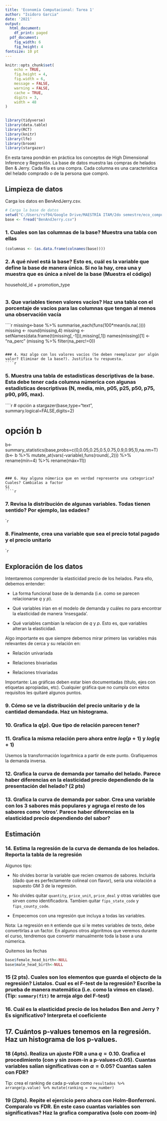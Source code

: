 ```yaml
---
title: 'Economía Computacional: Tarea 1'
author: "Isidoro Garcia"
date: '2021'
output:
  html_document:
    df_print: paged
  pdf_document:
    fig_width: 6
    fig_height: 4
fontsize: 10 pt
---
```


```r
knitr::opts_chunk$set(
	echo = TRUE,
	fig.height = 4,
	fig.width = 6,
	message = FALSE,
	warning = FALSE,
	cache = TRUE,
	digits = 3,
	width = 48
)
 
```

```r
library(tidyverse)
library(data.table)
library(RCT)
library(knitr)
library(lfe)
library(broom)
library(stargazer)
```

En esta tarea pondrán en práctica los conceptos de High Dimensional Inference y Regresión. La base de datos muestra las compras de helados Ben & Jerry. Cada fila es una compra. Cada columna es una característica del helado comprado o de la persona que compró. 


## Limpieza de datos

Carga los datos en BenAndJerry.csv. 

```r
# Carga la base de datos
setwd("C:/Users/rsf94/Google Drive/MAESTRÍA ITAM/2do semestre/eco_computacional/tarea1")
base <- fread("BenAndJerry.csv")
```


### 1. Cuales son las columnas de la base? Muestra una tabla con ellas
```r
(columnas <- (as.data.frame(colnames(base))))
```

### 2. A qué nivel está la base? Esto es, cuál es la variable que define la base de manera única. Si no la hay, crea una y muestra que es única a nivel de la base (Muestra el código)
household_id + promotion_type

```r

```


### 3. Que variables tienen valores vacíos? Haz una tabla con el porcentaje de vacíos para las columnas que tengan al menos una observación vacía
````r
missing<-base %>% summarise_each(funs(100*mean(is.na(.))))
missing <- round(missing,4)
missing <- setNames(data.frame(t(missing[,-1])),missing[,1])
names(missing)[1] <- "na_perc"
(missing %>% filter(na_perc!=0))

```

### 4. Haz algo con los valores vacíos (Se deben reemplazar por algún valor? Eliminar de la base?). Justifica tu respuesta. 
````r


```

### 5. Muestra una tabla de estadisticas descriptivas de la base. Esta debe tener cada columna númerica con algunas estadísticas descriptivas (N, media, min, p05, p25, p50, p75, p90, p95, max). 
````r

# opción a
 stargazer(base,type="text", summary.logical=FALSE,digits=2)

# opción b
b<- summary_statistics(base,probs=c(0,0.05,0.25,0.5,0.75,0.9,0.95,1),na.rm=T)
(b<- b %>% mutate_at(vars(-variable),funs(round(.,2))) %>%
  rename(mín=4) %>%
  rename(máx=11))


```


### 6. Hay alguna númerica que en verdad represente una categorica? Cuales? Cambialas a factor
Sí
````r


```

### 7. Revisa la distribución de algunas variables. Todas tienen sentido? Por ejemplo, las edades? 
````r


```

### 8. Finalmente, crea una variable que sea el precio total pagado y el precio unitario
````r


```

## Exploración de los datos 

Intentaremos comprender la elasticidad precio de los helados. Para ello, debemos entender: 

- La forma funcional base de la demanda (i.e. como se parecen relacionarse $q$ y $p$). 

- Qué variables irían en el modelo de demanda y cuáles no para encontrar la elasticidad de manera 'insesgada'. 

- Qué variables cambian la relacion de $q$ y $p$. Esto es, que variables alteran la elasticidad.

Algo importante es que siempre debemos mirar primero las variables más relevantes de cerca y su relación en: 

- Relación univariada

- Relaciones bivariadas

- Relaciones trivariadas

Importante: Las gráficas deben estar bien documentadas (título, ejes con etiquetas apropiadas, etc). Cualquier gráfica que no cumpla con estos requisitos les quitaré algunos puntos.

### 9. Cómo se ve la distribución del precio unitario y de la cantidad demandada. Haz un histograma.


### 10. Grafica la $q(p)$. Que tipo de relación parecen tener? 

### 11. Grafica la misma relación pero ahora entre $log(p+1)$ y $log(q+1)$

Usemos la transformación logarítmica a partir de este punto. Grafiquemos la demanda inversa. 

### 12. Grafica la curva de demanda por tamaño del helado. Parece haber diferencias en la elasticidad precio dependiendo de la presentación del helado? (2 pts)


### 13. Grafica la curva de demanda por sabor. Crea una variable con los 3 sabores más populares y agruga el resto de los sabores como 'otros'. Parece haber diferencias en la elasticidad precio dependiendo del sabor?

## Estimación

### 14. Estima la regresión de la curva de demanda de los helados. Reporta la tabla de la regresión

Algunos tips: 

- No olvides borrar la variable que recien creamos de sabores. Incluirla (dado que es perfectamente colineal con flavor), sería una violación a supuesto GM 3 de la regresión. 

- No olvides quitar `quantity`, `price_unit`, `price_deal` y otras variables que sirven como identificadora. Tambien quitar `fips_state_code` y `fips_county_code`.

- Empecemos con una regresión que incluya a todas las variables. 


Nota: La regresión en `R` entiende que si le metes variables de texto, debe convertirlas a un factor. En algunos otros algoritmos que veremos durante el curso, tendremos que convertir manualmente toda la base a una númerica. 

Quitemos las fechas
```r
base$female_head_birth<-NULL
base$male_head_birth<-NULL
```

### 15 (2 pts). Cuales son los elementos que guarda el objecto de la regresión? Listalos. Cual es el F-test de la regresión? Escribe la prueba de manera matemática (i.e. como la vimos en clase). (Tip: `summary(fit)` te arroja algo del F-test)


### 16. Cuál es la elasticidad precio de los helados Ben and Jerry ? Es significativo? Interpreta el coeficiente 

## 17. Cuántos p-values tenemos en la regresión. Haz un histograma de los p-values. 


### 18 (4pts). Realiza un ajuste FDR a una $q=0.10$. Grafica el procedimiento (con y sin zoom-in a p-values<0.05). Cuantas variables salían significativas con $\alpha = 0.05$? Cuantas salen con FDR? 
Tip: crea el ranking de cada p-value como `resultados %>% arrange(p.value) %>% mutate(ranking = row_number)`


### 19 (2pts). Repite el ejercicio pero ahora con Holm-Bonferroni. Comparalo vs FDR. En este caso cuantas variables son significativas?  Haz la grafica comparativa (solo con zoom-in)

